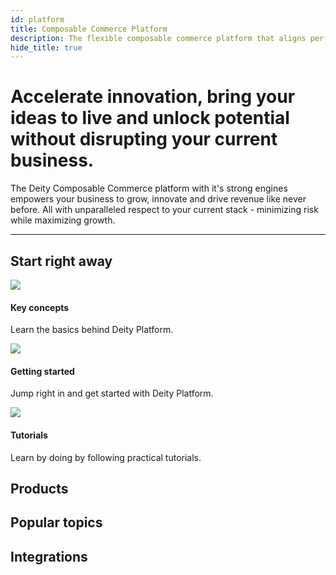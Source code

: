 ```yaml
---
id: platform
title: Composable Commerce Platform
description: The flexible composable commerce platform that aligns perfectly with your business needs.
hide_title: true
---
```



<h1 className="headline mb20">
  Accelerate innovation, bring your ideas to live and unlock potential without disrupting your current business.
</h1>
<p className="desc">
  The Deity Composable Commerce platform with it's strong engines empowers your business to grow, innovate and drive
  revenue like never before. All with unparalleled respect to your current stack - minimizing risk while maximizing
  growth.
</p>


<SignupContent />

---

## Start right away

<div className="flex mb80 brighten">
  <Card to="/docs/platform/key-concepts">
    <img src="/img/icons/info.svg" />
    <h4>Key concepts</h4>
    <p>Learn the basics behind Deity Platform.</p>
  </Card>
  <Card to="/docs/platform/getting-started/overview">
    <img src="/img/icons/lightning.svg" />
    <h4>Getting started</h4>
    <p>Jump right in and get started with Deity Platform.</p>
  </Card>
  <Card to="/docs/platform/support/tutorials">
    <img src="/img/icons/lightbulb.svg" />
    <h4>Tutorials</h4>
    <p>Learn by doing by following practical tutorials.</p>
  </Card>
</div>

## Products


<ProductContent />

## Popular topics


<PopularContent />

## Integrations


<IntegrationContent />
